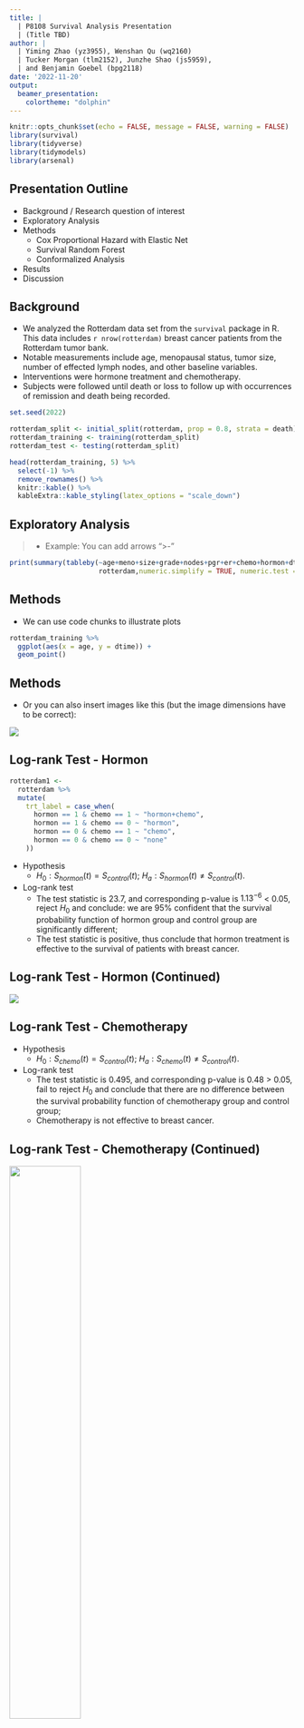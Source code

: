 ```yaml
---
title: |
  | P8108 Survival Analysis Presentation
  | (Title TBD)
author: |
  | Yiming Zhao (yz3955), Wenshan Qu (wq2160)
  | Tucker Morgan (tlm2152), Junzhe Shao (js5959),
  | and Benjamin Goebel (bpg2118)
date: '2022-11-20'
output:
  beamer_presentation:
    colortheme: "dolphin"
---
```


```r
knitr::opts_chunk$set(echo = FALSE, message = FALSE, warning = FALSE)
library(survival)
library(tidyverse)
library(tidymodels)
library(arsenal)
```

## Presentation Outline

- Background / Research question of interest
- Exploratory Analysis
- Methods
  - Cox Proportional Hazard with Elastic Net
  - Survival Random Forest
  - Conformalized Analysis
- Results
- Discussion

## Background

- We analyzed the Rotterdam data set from the `survival` package in R. This data includes `r nrow(rotterdam)` breast cancer patients from the Rotterdam tumor bank.
- Notable measurements include age, menopausal status, tumor size, number of effected lymph nodes, and other baseline variables.
- Interventions were hormone treatment and chemotherapy.
- Subjects were followed until death or loss to follow up with occurrences of remission and death being recorded.

```r
set.seed(2022)

rotterdam_split <- initial_split(rotterdam, prop = 0.8, strata = death)
rotterdam_training <- training(rotterdam_split)
rotterdam_test <- testing(rotterdam_split)

head(rotterdam_training, 5) %>% 
  select(-1) %>% 
  remove_rownames() %>% 
  knitr::kable() %>% 
  kableExtra::kable_styling(latex_options = "scale_down")
```

## Exploratory Analysis

>- Example: You can add arrows ">-"

```r
print(summary(tableby(~age+meno+size+grade+nodes+pgr+er+chemo+hormon+dtime+death,
                      rotterdam,numeric.simplify = TRUE, numeric.test = "kwt")))

```


<!-- This is a comment that won't appear in the presentation -->

## Methods

- We can use code chunks to illustrate plots

```r
rotterdam_training %>% 
  ggplot(aes(x = age, y = dtime)) +
  geom_point()
```

## Methods

- Or you can also insert images like this (but the image dimensions have to be correct):

![](images/example_plot.png)

## Log-rank Test - Hormon

```r
rotterdam1 <- 
  rotterdam %>% 
  mutate(
    trt_label = case_when(
      hormon == 1 & chemo == 1 ~ "hormon+chemo",
      hormon == 1 & chemo == 0 ~ "hormon",
      hormon == 0 & chemo == 1 ~ "chemo",
      hormon == 0 & chemo == 0 ~ "none"
    ))
```

- Hypothesis
  - $H_0: S_{hormon}(t) = S_{control}(t)$; $H_a: S_{hormon}(t) \ne S_{control}(t)$.

- Log-rank test
  - The test statistic is 23.7, and corresponding p-value is $1.13^{-6}$ < 0.05, reject $H_0$ and conclude: we are 95% confident that the survival probability function of hormon group and control group are significantly different;
  - The test statistic is positive, thus conclude that hormon treatment is effective to the survival of patients with breast cancer.

## Log-rank Test - Hormon (Continued)

![](images/lr_hormon.png)

## Log-rank Test - Chemotherapy

- Hypothesis
  - $H_0: S_{chemo}(t) = S_{control}(t)$; $H_a: S_{chemo}(t) \ne S_{control}(t)$.

- Log-rank test
  - The test statistic is 0.495, and corresponding p-value is 0.48 > 0.05, fail to reject $H_0$ and conclude that there are no difference between the survival probability function of chemotherapy group and control group;
  - Chemotherapy is not effective to breast cancer.

## Log-rank Test - Chemotherapy (Continued)

![](images/lr_chemo.png){width=50%}

## Log-rank Test - Hormon + Chemotherapy

- Regroup
  - 4 groups: hormon+chemo, hormon only, chemo only and none.

- Hypothesis
  - $H_0: S_{hormon+chemo}(t) = S_{hormon}(t) = S_{chemo}(t) = S_{none}(t)$; 
  - $H_a: at \ least \ two \ survival \ functions \ are \ not \ equal$.
  
- Log-rank test
  - The test statistic is 40.4, and corresponding p-value is $9^{-9}$ < 0.05, reject $H_0$.
  
## Log-rank Test - Hormon + Chemotherapy (Continued)

![](images/lr_mix.png){width=50%}

- Chemotherapy or Hormon alone does not have treatment effect on breast cancer?
- Hormon combining with chemotherapy can improve the survival of breast cancer?

## Log-rank Test - Hormon + Chemotherapy (Discussion)

```r
table(rotterdam1$trt_label) %>% 
  knitr::kable()
```

- Discussion
  - The sample size of hormon+chemo group is 28;
  - Within hormon treatment group, only 8% people receive chemotherapy at the same time.

- Conclusion
  - Reserve the results of the two previous separate log-ranks tests.
  
## Prediction

- Random Survival Forest
- Cox/Cox with Elastic Net
- Comparison with Brier Score
  
## Random Survival Forest

- For a single survival tree:
  - Assign subjects to groups based on certain splitting rules regarding their covariates;
  - The subjects in each group will share a similar survival behavior;
  - Estimate survival probability of a given data point based on its "neighbors".
  
- Assemble trees: Random Survival Forest (RSF)
  - use `ranger` package to train RSF;
  - non-parametric approach, no interpretable parameters;
  - prediction result for a single subject:
    - 7th subject in test data set, with pid = 58.

## Random Survival Forest - Example

![](images/rsf_eg.png)

- Estimated median survival time: 1217 days.
